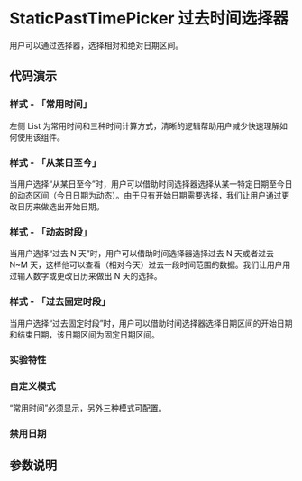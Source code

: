 
# StaticPastTimePicker 过去时间选择器

<Subtitle>用户可以通过选择器，选择相对和绝对日期区间。</Subtitle>

## 代码演示

### 样式 - 「常用时间」

左侧 List 为常用时间和三种时间计算方式，清晰的逻辑帮助用户减少快速理解如何使用该组件。

<Canvas>
  <Story id="legacy-staticpasttimepicker--quick" />
</Canvas>

### 样式 - 「从某日至今」

当用户选择“从某日至今”时，用户可以借助时间选择器选择从某一特定日期至今日的动态区间（今日日期为动态）。由于只有开始日期需要选择，我们让用户通过更改日历来做选出开始日期。

<Canvas>
  <Story id="legacy-staticpasttimepicker--since" />
</Canvas>

### 样式 - 「动态时段」

当用户选择“过去 N 天”时，用户可以借助时间选择器选择过去 N 天或者过去 N~M 天，这样他可以查看（相对今天）过去一段时间范围的数据。我们让用户用过输入数字或更改日历来做出 N 天的选择。

<Canvas>
  <Story id="legacy-staticpasttimepicker--relative" />
</Canvas>

### 样式 - 「过去固定时段」

当用户选择“过去固定时段”时，用户可以借助时间选择器选择日期区间的开始日期和结束日期，该日期区间为固定日期区间。

<Canvas>
  <Story id="legacy-staticpasttimepicker--absolute" />
</Canvas>

### 实验特性

<Canvas>
  <Story id="legacy-staticpasttimepicker--experiment" />
</Canvas>

### 自定义模式

“常用时间”必须显示，另外三种模式可配置。

<Canvas>
  <Story id="legacy-staticpasttimepicker--modes" />
</Canvas>

### 禁用日期

<Canvas>
  <Story id="legacy-staticpasttimepicker--disabled-date" />
</Canvas>

## 参数说明

<ArgsTable of={StaticPastTimePicker} />
